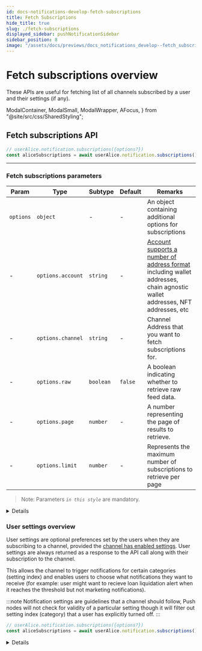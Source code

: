 ```yaml
---
id: docs-notifications-develop-fetch-subscriptions
title: Fetch Subscriptions
hide_title: true
slug: ./fetch-subscriptions
displayed_sidebar: pushNotificationSidebar
sidebar_position: 8
image: "/assets/docs/previews/docs_notifications_develop--fetch_subscriptions.png"
---
```


# Fetch subscriptions overview

These APIs are useful for fetching list of all channels subscribed by a user and their settings (if any).

<head>
  <title>
    {"Fetch Subscriptions | Push Notifications | Push Documentation"}
  </title>
</head>

  ModalContainer,
  ModalSmall,
  ModalWrapper,
  AFocus,
} from "@site/src/css/SharedStyling";

## Fetch subscriptions API

<Tabs className="codetabs" groupId="code-examples">
  <TabItem value="js" attributes={{className: "codetab js"}} default>

```typescript
// userAlice.notification.subscriptions({options?})
const aliceSubscriptions = await userAlice.notification.subscriptions();
```

  </TabItem>
</Tabs>

---

### Fetch subscriptions parameters

| Param     | Type              | Subtype   | Default | Remarks                                                                                                                                                                                                          |
| --------- | ----------------- | --------- | ------- | ---------------------------------------------------------------------------------------------------------------------------------------------------------------------------------------------------------------- |
| `options` | `object`          | -         | -       | An object containing additional options for subscriptions                                                                                                                                                        |
| -         | `options.account` | `string`  | -       | [Account supports a number of address format](/docs/notifications/important-concepts/#types-of-supported-wallet-address-account) including wallet addresses, chain agnostic wallet addresses, NFT addresses, etc |
| -         | `options.channel` | `string`  | -       | Channel Address that you want to fetch subscriptions for.                                                                                                                                                        |
| -         | `options.raw`     | `boolean` | `false` | A boolean indicating whether to retrieve raw feed data.                                                                                                                                                          |
| -         | `options.page`    | `number`  | -       | A number representing the page of results to retrieve.                                                                                                                                                           |
| -         | `options.limit`   | `number`  | -       | Represents the maximum number of subscriptions to retrieve per page                                                                                                                                              |

> Note: Parameters _`in this style`_ are mandatory.

<Details summary="Expected response">

```typescript
[
  {
    channel: "0xD8634C39BBFd4033c0d3289C4515275102423681",
    user_settings: null,
  },
  {
    channel: "0x74415Bc4C4Bf4Baecc2DD372426F0a1D016Fa924",
    user_settings: null,
  },
  {
    channel: "0x087F5052fBcD7C02DD45fb9907C57F1EccC2bE25",
    user_settings:
      '[{"type": 1, "user": false, "index": 1, "default": false, "description": "test1"}, {"type": 2, "user": 25, "index": 2, "default": 25, "enabled": 1, "lowerLimit": 23, "upperLimit": 35, "description": "test3"}, {"type": 2, "user": 64, "index": 3, "default": 56, "enabled": 1, "lowerLimit": 43, "upperLimit": 78, "description": "test5"}]',
  },
];
```

</Details>

### User settings overview

User settings are optional preferences set by the users when they are subscribing to a channel, provided the [channel has enabled settings](/docs/notifications/build/fetch-subscriptions). User settings are always returned as a response to the API call along with their subscription to the channel.

This allows the channel to trigger notifications for certain categories (setting index) and enables users to choose what notifications they want to receive (for example: user might want to recieve loan liquidation alert when it reaches the threshold but not marketing notifications).

:::note
Notification settings are guidelines that a channel should follow, Push nodes will not check for validity of a particular setting though it will filter out setting index (category) that a user has explicitly turned off.
:::

```jsx
// userAlice.notification.subscriptions({options?})
const aliceSubscriptions = await userAlice.notification.subscriptions();
```

<Details summary="Expected response">

```typescript
[
  {
    channel: "0x087F5052fBcD7C02DD45fb9907C57F1EccC2bE25",
    user_settings:
      '[{"type": 1, "user": false, "index": 1, "default": false, "description": "test1"}, {"type": 2, "user": 25, "index": 2, "default": 25, "enabled": 1, "lowerLimit": 23, "upperLimit": 35, "description": "test3"}, {"type": 2, "user": 64, "index": 3, "default": 56, "enabled": 1, "lowerLimit": 43, "upperLimit": 78, "description": "test5"}]',
  },
];
```
